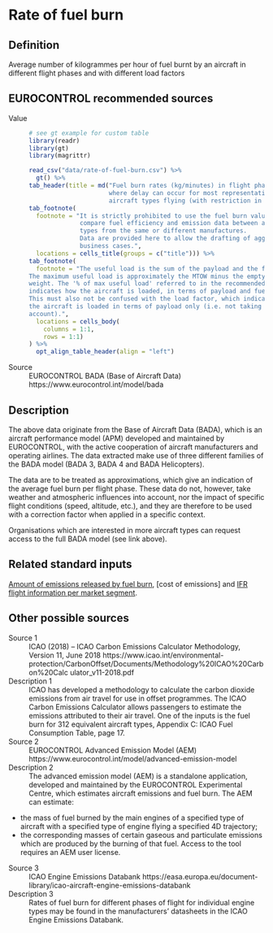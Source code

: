 # Rate of fuel burn


## Definition
Average number of kilogrammes per hour of fuel burnt by an aircraft in
different flight phases and with different load factors

## EUROCONTROL recommended sources

Value
:   
    ```r
    # see gt example for custom table
    library(readr)
    library(gt)
    library(magrittr)

    read_csv("data/rate-of-fuel-burn.csv") %>% 
      gt() %>% 
    tab_header(title = md("Fuel burn rates (kg/minutes) in flight phases
                          where delay can occur for most representative
                          aircraft types flying (with restriction in use)")) %>%
    tab_footnote(
      footnote = "It is strictly prohibited to use the fuel burn values to
                  compare fuel efficiency and emission data between aircraft
                  types from the same or different manufactures.
                  Data are provided here to allow the drafting of aggregate
                  business cases.",
      locations = cells_title(groups = c("title"))) %>%
    tab_footnote(
      footnote = "The useful load is the sum of the payload and the fuel.
The maximum useful load is approximately the MTOW minus the empty aircraft
weight. The '% of max useful load' referred to in the recommended value
indicates how the aircraft is loaded, in terms of payload and fuel (combined).
This must also not be confused with the load factor, which indicates how
the aircraft is loaded in terms of payload only (i.e. not taking the fuel into
account).",
      locations = cells_body(
        columns = 1:1,
        rows = 1:1)
    ) %>%
      opt_align_table_header(align = "left")

    ```

Source
:   EUROCONTROL BADA (Base of Aircraft Data)
    https://www.eurocontrol.int/model/bada



## Description
The above data originate from the Base of Aircraft Data (BADA), which is an
aircraft performance model (APM) developed and maintained by EUROCONTROL,
with the active cooperation of aircraft manufacturers and operating airlines.
The data extracted make use of three different families of the BADA model
(BADA 3, BADA 4 and BADA Helicopters).

The data are to be treated as approximations, which give an indication of
the average fuel burn per flight phase.
These data do not, however, take weather and atmospheric influences into
account, nor the impact of specific flight conditions (speed, altitude, etc.),
and they are therefore to be used with a correction factor when applied in
a specific context.

Organisations which are interested in more aircraft types can request access
to the full BADA model (see link above).


## Related standard inputs

[Amount of emissions released by fuel burn](#amount-of-emissions-released-by-fuel-burn),
[cost of emissions] and
[IFR flight information per market segment](#ifr-flight-information-per-market-segment).


## Other possible sources

Source 1
:   ICAO (2018) – ICAO Carbon Emissions Calculator Methodology, Version 11,
    June 2018
    https://www.icao.int/environmental-protection/CarbonOffset/Documents/Methodology%20ICAO%20Carbon%20Calc ulator_v11-2018.pdf

Description 1
:   ICAO has developed a methodology to calculate the carbon dioxide emissions
    from air travel for use in offset programmes.
    The ICAO Carbon Emissions Calculator allows passengers to estimate the
    emissions attributed to their air travel.
    One of the inputs is the fuel burn for 312 equivalent aircraft types,
    Appendix C: ICAO Fuel Consumption Table, page 17.

Source 2
:   EUROCONTROL Advanced Emission Model (AEM)
    https://www.eurocontrol.int/model/advanced-emission-model

Description 2
:   The advanced emission model (AEM) is a standalone application, developed
    and maintained by the EUROCONTROL Experimental Centre, which estimates
    aircraft emissions and fuel burn.
    The AEM can estimate:
    
  * the mass of fuel burned by the main engines of a specified type of
    aircraft with a specified type of engine flying a specified 4D trajectory;
  * the corresponding masses of certain gaseous and particulate emissions
    which are produced by the burning of that fuel.
    Access to the tool requires an AEM user license.

Source 3
:   ICAO Engine Emissions Databank
    https://easa.europa.eu/document-library/icao-aircraft-engine-emissions-databank

Description 3
:   Rates of fuel burn for different phases of flight for individual
    engine types may be found in the manufacturers’ datasheets in the
    ICAO Engine Emissions Databank.
